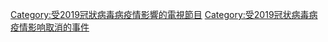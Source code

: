 [[Category:受2019冠狀病毒病疫情影響的電視節目|Category:受2019冠狀病毒病疫情影響的電視節目]]
[[Category:受2019冠状病毒病疫情影响取消的事件|Category:受2019冠状病毒病疫情影响取消的事件]]